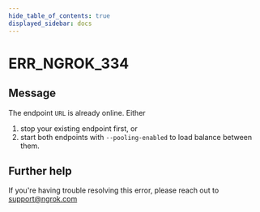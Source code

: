 ```yaml
---
hide_table_of_contents: true
displayed_sidebar: docs
---
```



# ERR_NGROK_334

## Message

The endpoint `URL` is already online. Either

1. stop your existing endpoint first, or
2. start both endpoints with `--pooling-enabled` to load balance between them.

<ErrorDetails error="err_ngrok_334" />

## Further help

If you're having trouble resolving this error, please reach out to [support@ngrok.com](mailto:support@ngrok.com?subject=Help%20with%20ERR_NGROK_334)
